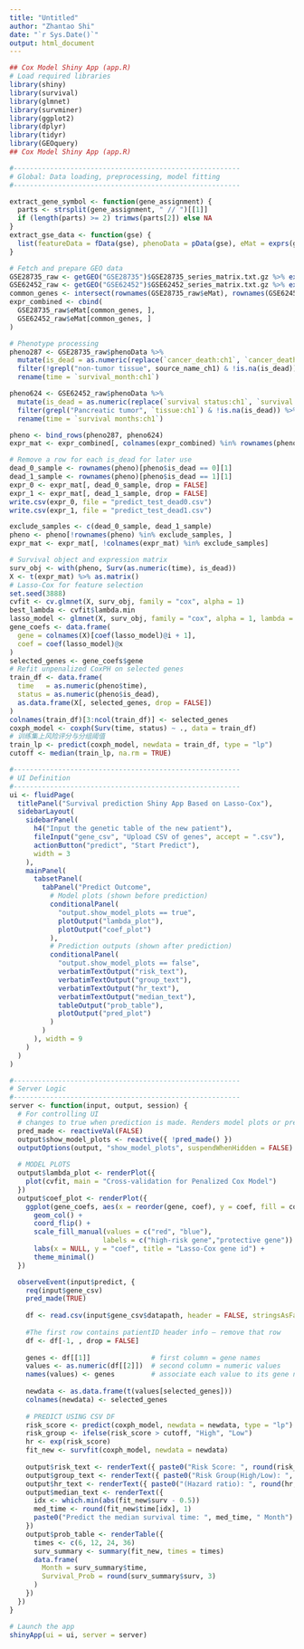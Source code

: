 ```yaml
---
title: "Untitled"
author: "Zhantao Shi"
date: "`r Sys.Date()`"
output: html_document
---
```

```r
## Cox Model Shiny App (app.R)
# Load required libraries
library(shiny)
library(survival)
library(glmnet)
library(survminer)
library(ggplot2)
library(dplyr)
library(tidyr)
library(GEOquery) 
## Cox Model Shiny App (app.R)

#--------------------------------------------------------
# Global: Data loading, preprocessing, model fitting
#--------------------------------------------------------
```

```r
extract_gene_symbol <- function(gene_assignment) {
  parts <- strsplit(gene_assignment, " // ")[[1]]
  if (length(parts) >= 2) trimws(parts[2]) else NA
}
extract_gse_data <- function(gse) {
  list(featureData = fData(gse), phenoData = pData(gse), eMat = exprs(gse))
}

# Fetch and prepare GEO data
GSE28735_raw <- getGEO("GSE28735")$GSE28735_series_matrix.txt.gz %>% extract_gse_data()
GSE62452_raw <- getGEO("GSE62452")$GSE62452_series_matrix.txt.gz %>% extract_gse_data()
common_genes <- intersect(rownames(GSE28735_raw$eMat), rownames(GSE62452_raw$eMat))
expr_combined <- cbind(
  GSE28735_raw$eMat[common_genes, ],
  GSE62452_raw$eMat[common_genes, ]
)

# Phenotype processing
pheno287 <- GSE28735_raw$phenoData %>%
  mutate(is_dead = as.numeric(replace(`cancer_death:ch1`, `cancer_death:ch1` == "na", NA))) %>%
  filter(!grepl("non-tumor tissue", source_name_ch1) & !is.na(is_dead)) %>%
  rename(time = `survival_month:ch1`)

pheno624 <- GSE62452_raw$phenoData %>%
  mutate(is_dead = as.numeric(replace(`survival status:ch1`, `survival status:ch1` %in% c("na","?"), NA))) %>%
  filter(grepl("Pancreatic tumor", `tissue:ch1`) & !is.na(is_dead)) %>%
  rename(time = `survival months:ch1`)

pheno <- bind_rows(pheno287, pheno624)
expr_mat <- expr_combined[, colnames(expr_combined) %in% rownames(pheno)]

# Remove a row for each is_dead for later use
dead_0_sample <- rownames(pheno)[pheno$is_dead == 0][1]
dead_1_sample <- rownames(pheno)[pheno$is_dead == 1][1]
expr_0 <- expr_mat[, dead_0_sample, drop = FALSE]
expr_1 <- expr_mat[, dead_1_sample, drop = FALSE]
write.csv(expr_0, file = "predict_test_dead0.csv")
write.csv(expr_1, file = "predict_test_dead1.csv")

exclude_samples <- c(dead_0_sample, dead_1_sample)
pheno <- pheno[!rownames(pheno) %in% exclude_samples, ]
expr_mat <- expr_mat[, !colnames(expr_mat) %in% exclude_samples]
```

```r
# Survival object and expression matrix
surv_obj <- with(pheno, Surv(as.numeric(time), is_dead))
X <- t(expr_mat) %>% as.matrix()
# Lasso-Cox for feature selection
set.seed(3888)
cvfit <- cv.glmnet(X, surv_obj, family = "cox", alpha = 1)
best_lambda <- cvfit$lambda.min
lasso_model <- glmnet(X, surv_obj, family = "cox", alpha = 1, lambda = best_lambda)
gene_coefs <- data.frame(
  gene = colnames(X)[coef(lasso_model)@i + 1],
  coef = coef(lasso_model)@x
)
selected_genes <- gene_coefs$gene
# Refit unpenalized CoxPH on selected genes
train_df <- data.frame(
  time   = as.numeric(pheno$time),
  status = as.numeric(pheno$is_dead),
  as.data.frame(X[, selected_genes, drop = FALSE])
)
colnames(train_df)[3:ncol(train_df)] <- selected_genes
coxph_model <- coxph(Surv(time, status) ~ ., data = train_df)
# 训练集上风险评分与分组阈值
train_lp <- predict(coxph_model, newdata = train_df, type = "lp")
cutoff <- median(train_lp, na.rm = TRUE)
```

```r
#--------------------------------------------------------
# UI Definition
#--------------------------------------------------------
ui <- fluidPage(
  titlePanel("Survival prediction Shiny App Based on Lasso-Cox"),
  sidebarLayout(
    sidebarPanel(
      h4("Input the genetic table of the new patient"),
      fileInput("gene_csv", "Upload CSV of genes", accept = ".csv"),
      actionButton("predict", "Start Predict"),
      width = 3
    ),
    mainPanel(
      tabsetPanel(
        tabPanel("Predict Outcome",
          # Model plots (shown before prediction)
          conditionalPanel(
            "output.show_model_plots == true",
            plotOutput("lambda_plot"),
            plotOutput("coef_plot")
          ),
          # Prediction outputs (shown after prediction)
          conditionalPanel(
            "output.show_model_plots == false",
            verbatimTextOutput("risk_text"),
            verbatimTextOutput("group_text"),
            verbatimTextOutput("hr_text"),
            verbatimTextOutput("median_text"),
            tableOutput("prob_table"),
            plotOutput("pred_plot")
          )
        )
      ), width = 9
    )
  )
)

#--------------------------------------------------------
# Server Logic
#--------------------------------------------------------
server <- function(input, output, session) {
  # For controlling UI
  # changes to true when prediction is made. Renders model plots or prediction plots
  pred_made <- reactiveVal(FALSE)  
  output$show_model_plots <- reactive({ !pred_made() })
  outputOptions(output, "show_model_plots", suspendWhenHidden = FALSE)
  
  # MODEL PLOTS
  output$lambda_plot <- renderPlot({
    plot(cvfit, main = "Cross-validation for Penalized Cox Model")
  })
  output$coef_plot <- renderPlot({
    ggplot(gene_coefs, aes(x = reorder(gene, coef), y = coef, fill = coef > 0)) +
      geom_col() +
      coord_flip() +
      scale_fill_manual(values = c("red", "blue"),
                       labels = c("high-risk gene","protective gene")) +
      labs(x = NULL, y = "coef", title = "Lasso-Cox gene id") +
      theme_minimal()
  })

  observeEvent(input$predict, {
    req(input$gene_csv)
    pred_made(TRUE)
    
    df <- read.csv(input$gene_csv$datapath, header = FALSE, stringsAsFactors = FALSE)
  
    #The first row contains patientID header info — remove that row
    df <- df[-1, , drop = FALSE]
    
    genes <- df[[1]]               # first column = gene names
    values <- as.numeric(df[[2]])  # second column = numeric values
    names(values) <- genes         # associate each value to its gene name
    
    newdata <- as.data.frame(t(values[selected_genes]))
    colnames(newdata) <- selected_genes
  
    # PREDICT USING CSV DF
    risk_score <- predict(coxph_model, newdata = newdata, type = "lp")
    risk_group <- ifelse(risk_score > cutoff, "High", "Low")
    hr <- exp(risk_score)
    fit_new <- survfit(coxph_model, newdata = newdata)
  
    output$risk_text <- renderText({ paste0("Risk Score: ", round(risk_score, 3)) })
    output$group_text <- renderText({ paste0("Risk Group(High/Low): ", risk_group) })
    output$hr_text <- renderText({ paste0("(Hazard ratio): ", round(hr, 3)) })
    output$median_text <- renderText({
      idx <- which.min(abs(fit_new$surv - 0.5))
      med_time <- round(fit_new$time[idx], 1)
      paste0("Predict the median survival time: ", med_time, " Month")
    })
    output$prob_table <- renderTable({
      times <- c(6, 12, 24, 36)
      surv_summary <- summary(fit_new, times = times)
      data.frame(
        Month = surv_summary$time,
        Survival_Prob = round(surv_summary$surv, 3)
      )
    })
  })
}

# Launch the app
shinyApp(ui = ui, server = server)

```


